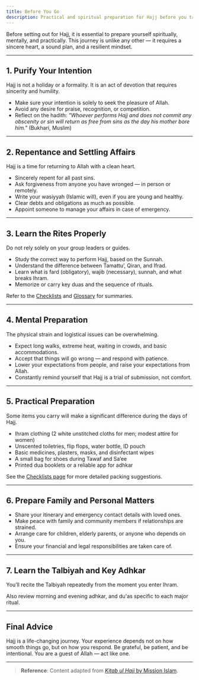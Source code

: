 ```yaml
---
title: Before You Go
description: Practical and spiritual preparation for Hajj before you travel.
---
```



Before setting out for Hajj, it is essential to prepare yourself spiritually, mentally, and practically. This journey is unlike any other — it requires a sincere heart, a sound plan, and a resilient mindset.

---

## 1. Purify Your Intention

Hajj is not a holiday or a formality. It is an act of devotion that requires sincerity and humility.

- Make sure your intention is solely to seek the pleasure of Allah.
- Avoid any desire for praise, recognition, or competition.
- Reflect on the hadith: _"Whoever performs Hajj and does not commit any obscenity or sin will return as free from sins as the day his mother bore him."_ (Bukhari, Muslim)

---

## 2. Repentance and Settling Affairs

Hajj is a time for returning to Allah with a clean heart.

- Sincerely repent for all past sins.
- Ask forgiveness from anyone you have wronged — in person or remotely.
- Write your wasiyyah (Islamic will), even if you are young and healthy.
- Clear debts and obligations as much as possible.
- Appoint someone to manage your affairs in case of emergency.

---

## 3. Learn the Rites Properly

Do not rely solely on your group leaders or guides.

- Study the correct way to perform Hajj, based on the Sunnah.
- Understand the difference between Tamattu’, Qiran, and Ifrad.
- Learn what is fard (obligatory), wajib (necessary), sunnah, and what breaks Ihram.
- Memorize or carry key duas and the sequence of rituals.

Refer to the [Checklists](/reference/checklists) and [Glossary](/reference/glossary) for summaries.

---

## 4. Mental Preparation

The physical strain and logistical issues can be overwhelming.

- Expect long walks, extreme heat, waiting in crowds, and basic accommodations.
- Accept that things will go wrong — and respond with patience.
- Lower your expectations from people, and raise your expectations from Allah.
- Constantly remind yourself that Hajj is a trial of submission, not comfort.

---

## 5. Practical Preparation

Some items you carry will make a significant difference during the days of Hajj.

- Ihram clothing (2 white unstitched cloths for men; modest attire for women)
- Unscented toiletries, flip flops, water bottle, ID pouch
- Basic medicines, plasters, masks, and disinfectant wipes
- A small bag for shoes during Tawaf and Sa’ee
- Printed dua booklets or a reliable app for adhkar

See the [Checklists page](/reference/checklists) for more detailed packing suggestions.

---

## 6. Prepare Family and Personal Matters

- Share your itinerary and emergency contact details with loved ones.
- Make peace with family and community members if relationships are strained.
- Arrange care for children, elderly parents, or anyone who depends on you.
- Ensure your financial and legal responsibilities are taken care of.

---

## 7. Learn the Talbiyah and Key Adhkar

You’ll recite the Talbiyah repeatedly from the moment you enter Ihram.

<Citation
  arabic="لَبَّيْكَ اللَّهُمَّ لَبَّيْكَ. لَبَّيْكَ لَا شَرِيكَ لَكَ لَبَّيْكَ. إِنَّ الْحَمْدَ وَالنِّعْمَةَ لَكَ وَالْمُلْكَ. لَا شَرِيكَ لَكَ."
  transliteration="Labbayk Allahumma Labbayk. Labbayka laa shareeka laka Labbayk. Innal-hamda wan-ni’mata laka wal-mulk. Laa shareeka lak."
  translation="I respond to Your call O Allah! I respond to Your call. You have no partner. I respond to Your call. All praise, thanks and blessings are for You. All sovereignty is for You. And You have no partners with You."
  source="Talbiyah – Reported in Sahih al-Bukhari 5915"
/>

Also review morning and evening adhkar, and du'as specific to each major ritual.

---

## Final Advice

Hajj is a life-changing journey. Your experience depends not on how smooth things go, but on how you respond. Be grateful, be patient, and be intentional. You are a guest of Allah — act like one.

---

> **Reference**: Content adapted from [_Kitab ul Hajj_ by Mission Islam](https://www.missionislam.com/knowledge/books/HajjBook.pdf).
